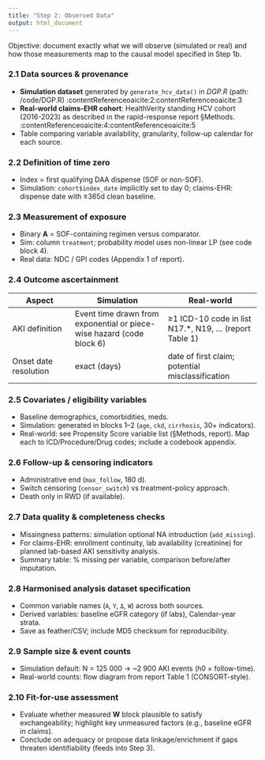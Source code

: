 ```yaml
---
title: "Step 2: Observed Data"
output: html_document
---
```


Objective: document exactly what we will observe (simulated or real) and how those measurements map to the causal model specified in Step 1b.

### 2.1  Data sources & provenance  
- **Simulation dataset** generated by `generate_hcv_data()` in *DGP.R* (path: /code/DGP.R) :contentReference[oaicite:2]{index=2}:contentReference[oaicite:3]{index=3}  
- **Real-world claims-EHR cohort**: HealthVerity standing HCV cohort (2016-2023) as described in the rapid-response report §Methods. :contentReference[oaicite:4]{index=4}:contentReference[oaicite:5]{index=5}  
- Table comparing variable availability, granularity, follow-up calendar for each source.

### 2.2  Definition of time zero  
- Index = first qualifying DAA dispense (SOF or non-SOF).  
- Simulation: `cohort$index_date` implicitly set to day 0; claims-EHR: dispense date with ≥365d clean baseline.

### 2.3  Measurement of exposure  
- Binary **A** = SOF-containing regimen versus comparator.  
- Sim: column `treatment`; probability model uses non-linear LP (see code block 4).  
- Real data: NDC / GPI codes (Appendix 1 of report).

### 2.4  Outcome ascertainment  
| Aspect | Simulation | Real-world |
|--------|------------|------------|
| AKI definition | Event time drawn from exponential or piece-wise hazard (code block 6) | ≥1 ICD-10 code in list N17.*, N19, … (report Table 1) |
| Onset date resolution | exact (days) | date of first claim; potential misclassification |

### 2.5  Covariates / eligibility variables  
- Baseline demographics, comorbidities, meds.  
- Simulation: generated in blocks 1–2 (`age`, `ckd`, `cirrhosis`, 30+ indicators).  
- Real-world: see Propensity Score variable list (§Methods, report). Map each to ICD/Procedure/Drug codes; include a codebook appendix.

### 2.6  Follow-up & censoring indicators  
- Administrative end (`max_follow`, 180 d).  
- Switch censoring (`censor_switch`) vs treatment-policy approach.  
- Death only in RWD (if available).

### 2.7  Data quality & completeness checks  
- Missingness patterns: simulation optional NA introduction (`add_missing`).  
- For claims-EHR: enrollment continuity, lab availability (creatinine) for planned lab-based AKI sensitivity analysis.  
- Summary table: % missing per variable, comparison before/after imputation.

### 2.8  Harmonised analysis dataset specification  
- Common variable names (`A`, `Y`, `Δ`, `W`) across both sources.  
- Derived variables: baseline eGFR category (if labs), Calendar-year strata.  
- Save as feather/CSV; include  MD5 checksum for reproducibility.

### 2.9  Sample size & event counts  
- Simulation default: N = 125 000 → ~2 900 AKI events (h0 × follow-time).  
- Real-world counts: flow diagram from report Table 1 (CONSORT-style).

### 2.10  Fit-for-use assessment  
- Evaluate whether measured **W** block plausible to satisfy exchangeability; highlight key unmeasured factors (e.g., baseline eGFR in claims).  
- Conclude on adequacy or propose data linkage/enrichment if gaps threaten identifiability (feeds into Step 3).
